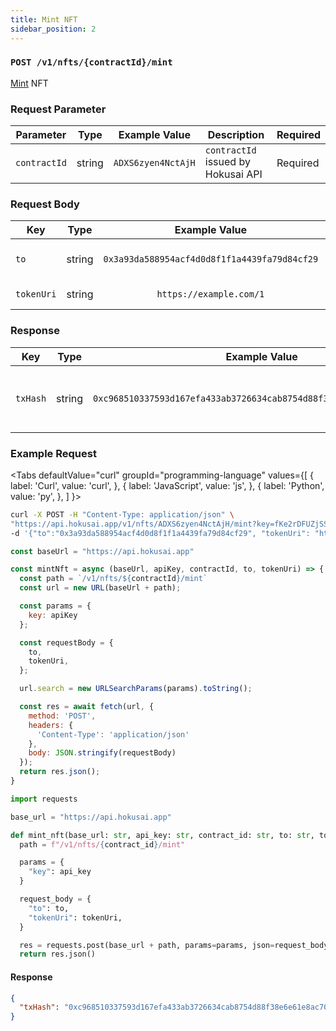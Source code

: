 ```yaml
---
title: Mint NFT
sidebar_position: 2
---
```


### `POST /v1/nfts/{contractId}/mint`

[Mint](../glosarry#mint) NFT

### Request Parameter

|Parameter|Type|Example Value|Description|Required|
|--|:--:|:--:|--|--|
|`contractId`|string|`ADXS6zyen4NctAjH`|`contractId` issued by Hokusai API|Required|

### Request Body

|Key|Type|Example Value|Description|
|--|:--:|:--:|--|
|`to`|string|`0x3a93da588954acf4d0d8f1f1a4439fa79d84cf29`|Eth Address to mint NFT|
|`tokenUri`|string|`https://example.com/1`|URI of metadata|

### Response

|Key|Type|Example Value|Description|
|--|:--:|:--:|--|
|`txHash`|string|`0xc968510337593d167efa433ab3726634cab8754d88f38e6e61e8ac7071601c42`|Hash value of the transaction that issues the NFT|

### Example Request

<Tabs
  defaultValue="curl"
  groupId="programming-language"
  values={[
    { label: 'Curl', value: 'curl', },
    { label: 'JavaScript', value: 'js', },
    { label: 'Python', value: 'py', },
  ]
}>
<TabItem value="curl">

```bash
curl -X POST -H "Content-Type: application/json" \ 
"https://api.hokusai.app/v1/nfts/ADXS6zyen4NctAjH/mint?key=fKe2rDFUZjSSdXfW" \
-d '{"to":"0x3a93da588954acf4d0d8f1f1a4439fa79d84cf29", "tokenUri": "https://example.com/1"}'
```

</TabItem>
<TabItem value="js">

```js
const baseUrl = "https://api.hokusai.app"

const mintNft = async (baseUrl, apiKey, contractId, to, tokenUri) => {
  const path = `/v1/nfts/${contractId}/mint`
  const url = new URL(baseUrl + path);

  const params = {
    key: apiKey
  };

  const requestBody = {
    to,
    tokenUri,
  };

  url.search = new URLSearchParams(params).toString();

  const res = await fetch(url, {
    method: 'POST',
    headers: {
      'Content-Type': 'application/json'
    },
    body: JSON.stringify(requestBody)
  });
  return res.json();
}
```

</TabItem>
<TabItem value="py">

```py
import requests

base_url = "https://api.hokusai.app"

def mint_nft(base_url: str, api_key: str, contract_id: str, to: str, tokenUri: str):
  path = f"/v1/nfts/{contract_id}/mint"

  params = {
    "key": api_key
  }

  request_body = {
    "to": to,
    "tokenUri": tokenUri,
  }

  res = requests.post(base_url + path, params=params, json=request_body)
  return res.json()
```

</TabItem>
</Tabs>

#### Response

```json
{
  "txHash": "0xc968510337593d167efa433ab3726634cab8754d88f38e6e61e8ac7071601c42"
}
```
